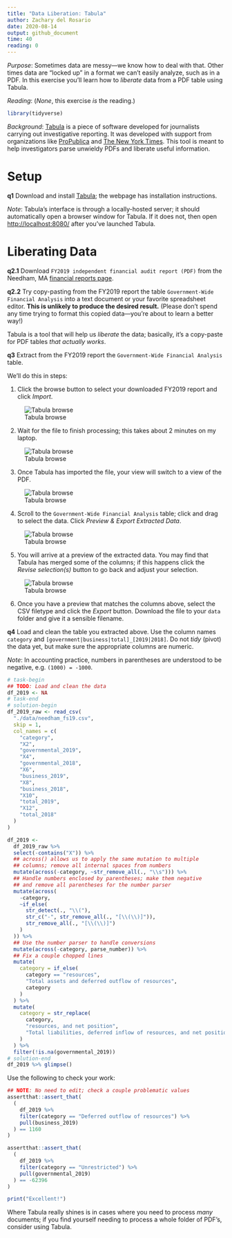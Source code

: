 ```yaml
---
title: "Data Liberation: Tabula"
author: Zachary del Rosario
date: 2020-08-14
output: github_document
time: 40
reading: 0
---
```


*Purpose*: Sometimes data are messy---we know how to deal with that. Other times data are "locked up" in a format we can't easily analyze, such as in a PDF. In this exercise you'll learn how to *liberate* data from a PDF table using Tabula.

*Reading*: (*None*, this exercise *is* the reading.)

```r
library(tidyverse)
```

*Background*: [Tabula](https://tabula.technology/) is a piece of software developed for journalists carrying out investigative reporting. It was developed with support from organizations like [ProPublica](http://propublica.org/) and [The New York Times](http://www.nytimes.com/). This tool is meant to help investigators parse unwieldy PDFs and liberate useful information.

# Setup

__q1__ Download and install [Tabula](https://tabula.technology/); the webpage has installation instructions.

*Note*: Tabula's interface is through a locally-hosted server; it should automatically open a browser window for Tabula. If it does not, then open [http://localhost:8080/](http://localhost:8080/) after you've launched Tabula.

# Liberating Data

__q2.1__ Download `FY2019 independent financial audit report (PDF)` from the Needham, MA [financial reports page](https://www.needhamma.gov/1673/Financial-Reports).

__q2.2__ Try copy-pasting from the FY2019 report the table `Government-Wide Financial Analysis` into a text document or your favorite spreadsheet editor. **This is unlikely to produce the desired result.** (Please don't spend any time trying to format this copied data---you're about to learn a better way!)

Tabula is a tool that will help us *liberate* the data; basically, it's a copy-paste for PDF tables *that actually works*.

__q3__ Extract from the FY2019 report the `Government-Wide Financial Analysis` table.

We'll do this in steps:

1. Click the browse button to select your downloaded FY2019 report and click *Import*.

![Tabula browse](./images/e-data15-browse.png)

2. Wait for the file to finish processing; this takes about 2 minutes on my laptop.

![Tabula browse](./images/e-data15-processing.png)

3. Once Tabula has imported the file, your view will switch to a view of the PDF.

![Tabula browse](./images/e-data15-show.png)

4. Scroll to the `Government-Wide Financial Analysis` table; click and drag to select the data. Click *Preview & Export Extracted Data*.

![Tabula browse](./images/e-data15-select.png)

5. You will arrive at a preview of the extracted data. You may find that Tabula has merged some of the columns; if this happens click the *Revise selection(s)* button to go back and adjust your selection.

![Tabula browse](./images/e-data15-preview.png)

6. Once you have a preview that matches the columns above, select the CSV filetype and click the *Export* button. Download the file to your `data` folder and give it a sensible filename.

__q4__ Load and clean the table you extracted above. Use the column names `category` and `[government|business|total]_[2019|2018]`. Do not *tidy* (pivot) the data yet, but make sure the appropriate columns are numeric.

*Note*: In accounting practice, numbers in parentheses are understood to be negative, e.g. `(1000) = -1000`.

```r
# task-begin
## TODO: Load and clean the data
df_2019 <- NA
# task-end
# solution-begin
df_2019_raw <- read_csv(
  "./data/needham_fs19.csv",
  skip = 1,
  col_names = c(
    "category",
    "X2",
    "governmental_2019",
    "X4",
    "governmental_2018",
    "X6",
    "business_2019",
    "X8",
    "business_2018",
    "X10",
    "total_2019",
    "X12",
    "total_2018"
  )
)

df_2019 <- 
  df_2019_raw %>% 
  select(-contains("X")) %>% 
  ## across() allows us to apply the same mutation to multiple
  ## columns; remove all internal spaces from numbers
  mutate(across(-category, ~str_remove_all(., "\\s"))) %>% 
  ## Handle numbers enclosed by parentheses; make them negative
  ## and remove all parentheses for the number parser
  mutate(across(
    -category, 
    ~if_else(
      str_detect(., "\\("), 
      str_c("-", str_remove_all(., "[\\(\\)]")), 
      str_remove_all(., "[\\(\\)]")
    )
  )) %>% 
  ## Use the number parser to handle conversions
  mutate(across(-category, parse_number)) %>% 
  ## Fix a couple chopped lines
  mutate(
    category = if_else(
      category == "resources",
      "Total assets and deferred outflow of resources",
      category
    )
  ) %>% 
  mutate(
    category = str_replace(
      category, 
      "resources, and net position",
      "Total liabilities, deferred inflow of resources, and net position"
    )
  ) %>% 
  filter(!is.na(governmental_2019))
# solution-end
df_2019 %>% glimpse()
```

Use the following to check your work:

```r
## NOTE: No need to edit; check a couple problematic values
assertthat::assert_that(
  (
    df_2019 %>% 
    filter(category == "Deferred outflow of resources") %>% 
    pull(business_2019)
  ) == 1160
)

assertthat::assert_that(
  (
    df_2019 %>% 
    filter(category == "Unrestricted") %>% 
    pull(governmental_2019)
  ) == -62396
)

print("Excellent!")
```

Where Tabula really shines is in cases where you need to process *many* documents; if you find yourself needing to process a whole folder of PDF's, consider using Tabula.
